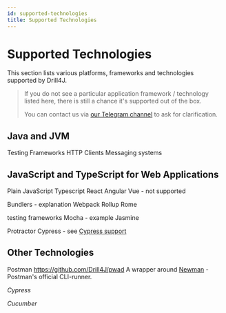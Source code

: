 ```yaml
---
id: supported-technologies
title: Supported Technologies
---
```


# Supported Technologies

This section lists various platforms, frameworks and technologies supported by Drill4J.

> If you do not see a particular application framework / technology listed here, there is still a chance it's supported out of the box.
>
> You can contact us via [our Telegram channel](https://t.me/drill4j) to ask for clarification.

## Java and JVM

Testing Frameworks
HTTP Clients
Messaging systems

## JavaScript and TypeScript for Web Applications

Plain JavaScript
Typescript
React
Angular
Vue - not supported

Bundlers - explanation
Webpack
Rollup
Rome

testing frameworks
Mocha - example
Jasmine

Protractor
Cypress - see [Cypress support](#cypress-support)

## Other Technologies

Postman
https://github.com/Drill4J/pwad
A wrapper around [Newman](https://www.npmjs.com/package/newman) - Postman's official CLI-runner.

<i id="cypress-support" />
Cypress

Cucumber
